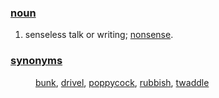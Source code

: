 ===[[noun]]===
# senseless talk or writing; [[nonsense]].
===[[synonym]]s===
:[[bunk]], [[drivel]], [[poppycock]], [[rubbish]], [[twaddle]]